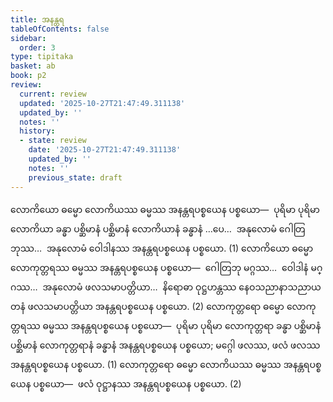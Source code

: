 ```yaml
---
title: အနန္တရ
tableOfContents: false
sidebar:
  order: 3
type: tipitaka
basket: ab
book: p2
review:
  current: review
  updated: '2025-10-27T21:47:49.311138'
  updated_by: ''
  notes: ''
  history:
  - state: review
    date: '2025-10-27T21:47:49.311138'
    updated_by: ''
    notes: ''
    previous_state: draft
---
```



<ReviewStatus review={frontmatter.review} showDetails={true} />

<HypothesisAnnotation frontmatter={frontmatter} />

<DynamicBreadcrumb />

<Division number="153" book="p2" e="ch" v="38" p="104">

<Paragraph number="897" book="p2">
လောကိယော ဓမ္မော လောကိယဿ ဓမ္မဿ အနန္တရပစ္စယေန ပစ္စယော—  ပုရိမာ ပုရိမာ လောကိယာ ခန္ဓာ ပစ္ဆိမာနံ ပစ္ဆိမာနံ လောကိယာနံ ခန္ဓာနံ …ပေ…  အနုလောမံ ဂေါတြဘုဿ…  အနုလောမံ ဝေါဒါနဿ အနန္တရပစ္စယေန ပစ္စယော. (1)
</Paragraph>

<Paragraph number="898" book="p2">
လောကိယော ဓမ္မော လောကုတ္တရဿ ဓမ္မဿ အနန္တရပစ္စယေန ပစ္စယော—  ဂေါတြဘု မဂ္ဂဿ…  ဝေါဒါနံ မဂ္ဂဿ…  အနုလောမံ ဖလသမာပတ္တိယာ…  နိရောဓာ ဝုဋ္ဌဟန္တဿ နေဝသညာနာသညာယတနံ ဖလသမာပတ္တိယာ အနန္တရပစ္စယေန ပစ္စယော. (2)
</Paragraph>

</Division>
<Division number="154" book="p2" e="ch" v="38" p="105">

<Paragraph number="899" book="p2">
လောကုတ္တရော ဓမ္မော လောကုတ္တရဿ ဓမ္မဿ အနန္တရပစ္စယေန ပစ္စယော—  ပုရိမာ ပုရိမာ လောကုတ္တရာ ခန္ဓာ ပစ္ဆိမာနံ ပစ္ဆိမာနံ လောကုတ္တရာနံ ခန္ဓာနံ အနန္တရပစ္စယေန ပစ္စယော; မဂ္ဂေါ ဖလဿ, ဖလံ ဖလဿ အနန္တရပစ္စယေန ပစ္စယော. (1)
</Paragraph>

<Paragraph number="900" book="p2">
လောကုတ္တရော ဓမ္မော လောကိယဿ ဓမ္မဿ အနန္တရပစ္စယေန ပစ္စယော—  ဖလံ ဝုဋ္ဌာနဿ အနန္တရပစ္စယေန ပစ္စယော. (2)
</Paragraph>
</Division>